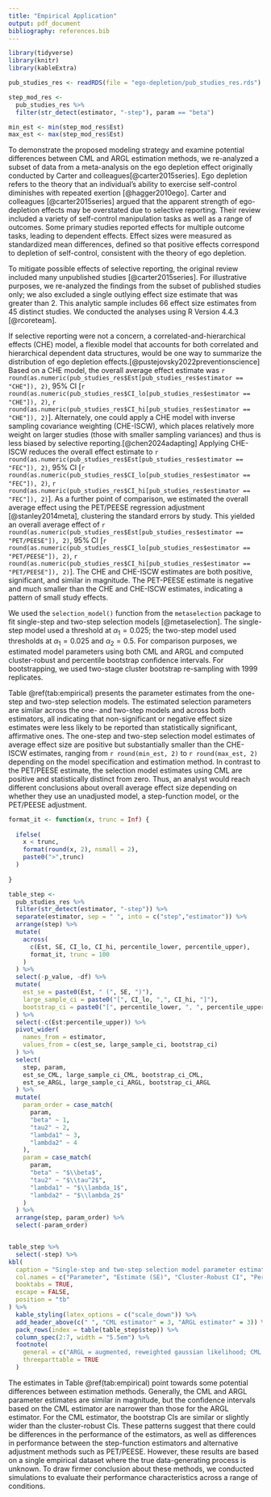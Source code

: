 ```yaml
---
title: "Empirical Application"
output: pdf_document
bibliography: references.bib
---
```


```r
library(tidyverse)
library(knitr)
library(kableExtra)

pub_studies_res <- readRDS(file = "ego-depletion/pub_studies_res.rds")

step_mod_res <- 
  pub_studies_res %>%
  filter(str_detect(estimator, "-step"), param == "beta")

min_est <- min(step_mod_res$Est)
max_est <- max(step_mod_res$Est)
```

To demonstrate the proposed modeling strategy and examine potential differences between CML and ARGL estimation methods, we re-analyzed a subset of data from a meta-analysis on the ego depletion effect originally conducted by Carter and colleagues[@carter2015series]. 
Ego depletion refers to the theory that an individual's ability to exercise self-control diminishes with repeated exertion [@hagger2010ego]. 
Carter and colleagues [@carter2015series] argued that the apparent strength of ego-depletion effects may be overstated due to selective reporting. 
Their review included a variety of self-control manipulation tasks as well as a range of outcomes.
Some primary studies reported effects for multiple outcome tasks, leading to dependent effects. 
Effect sizes were measured as standardized mean differences, defined so that positive effects correspond to depletion of self-control, consistent with the theory of ego depletion.

To mitigate possible effects of selective reporting, the original review included many unpublished studies [@carter2015series]. 
For illustrative purposes, we re-analyzed the findings from the subset of published studies only; we also excluded a single outlying effect size estimate that was greater than 2. This analytic sample includes 66 effect size estimates from 45 distinct studies.
We conducted the analyses using R Version 4.4.3 [@rcoreteam]. 

If selective reporting were not a concern, a correlated-and-hierarchical effects (CHE) model, a flexible model that accounts for both correlated and hierarchical dependent data structures, would be one way to summarize the distribution of ego depletion effects.[@pustejovsky2022preventionscience]
Based on a CHE model, the overall average effect estimate was `r round(as.numeric(pub_studies_res$Est[pub_studies_res$estimator == "CHE"]), 2)`, 95% CI [`r round(as.numeric(pub_studies_res$CI_lo[pub_studies_res$estimator == "CHE"]), 2)`, `r round(as.numeric(pub_studies_res$CI_hi[pub_studies_res$estimator == "CHE"]), 2)`]. 
Alternately, one could apply a CHE model with inverse sampling covariance weighting (CHE-ISCW), which places relatively more weight on larger studies (those with smaller sampling variances) and thus is less biased by selective reporting.[@chen2024adapting]
Applying CHE-ISCW reduces the overall effect estimate to `r round(as.numeric(pub_studies_res$Est[pub_studies_res$estimator == "FEC"]), 2)`, 95% CI [`r round(as.numeric(pub_studies_res$CI_lo[pub_studies_res$estimator == "FEC"]), 2)`, `r round(as.numeric(pub_studies_res$CI_hi[pub_studies_res$estimator == "FEC"]), 2)`]. 
As a further point of comparison, we estimated the overall average effect using the PET/PEESE regression adjustment [@stanley2014meta], clustering the standard errors by study. This yielded an overall average effect of `r round(as.numeric(pub_studies_res$Est[pub_studies_res$estimator == "PET/PEESE"]), 2)`, 95% CI [`r round(as.numeric(pub_studies_res$CI_lo[pub_studies_res$estimator == "PET/PEESE"]), 2)`, `r round(as.numeric(pub_studies_res$CI_hi[pub_studies_res$estimator == "PET/PEESE"]), 2)`]. The CHE and CHE-ISCW estimates are both positive, significant, and similar in magnitude. The PET-PEESE estimate is negative and much smaller than the CHE and CHE-ISCW estimates, indicating a pattern of small study effects. 

We used the `selection_model()` function from the `metaselection` package to fit single-step and two-step selection models [@metaselection]. 
The single-step model used a threshold at $\alpha_1 = 0.025$; the two-step model used thresholds at $\alpha_1 = 0.025$ and $\alpha_2 = 0.5$. 
For comparison purposes, we estimated model parameters using both CML and ARGL and computed cluster-robust and percentile bootstrap confidence intervals.
For bootstrapping, we used two-stage cluster bootstrap re-sampling with 1999 replicates.

Table \@ref(tab:empirical) presents the parameter estimates from the one-step and two-step selection models.
The estimated selection parameters are similar across the one- and two-step models and across both estimators, all indicating that non-significant or negative effect size estimates were less likely to be reported than statistically significant, affirmative ones. 
The one-step and two-step selection model estimates of average effect size are positive but substantially smaller than the CHE-ISCW estimates, ranging from `r round(min_est, 2)` to `r round(max_est, 2)` depending on the model specification and estimation method. 
In contrast to the PET/PEESE estimate, the selection model estimates using CML are positive and statistically distinct from zero. 
Thus, an analyst would reach different conclusions about overall average effect size depending on whether they use an unadjusted model, a step-function model, or the PET/PEESE adjustment. 

```r
format_it <- function(x, trunc = Inf) {
  
  ifelse(
    x < trunc,
    format(round(x, 2), nsmall = 2),
    paste0(">",trunc)
  )
  
}

table_step <- 
  pub_studies_res %>%
  filter(str_detect(estimator, "-step")) %>%
  separate(estimator, sep = " ", into = c("step","estimator")) %>%
  arrange(step) %>%
  mutate(
    across(
      c(Est, SE, CI_lo, CI_hi, percentile_lower, percentile_upper), 
      format_it, trunc = 100
    )
  ) %>%
  select(-p_value, -df) %>%
  mutate(
    est_se = paste0(Est, " (", SE, ")"),
    large_sample_ci = paste0("[", CI_lo, ",", CI_hi, "]"),
    bootstrap_ci = paste0("[", percentile_lower, ", ", percentile_upper, "]")
  ) %>%
  select(-c(Est:percentile_upper)) %>%
  pivot_wider(
    names_from = estimator,
    values_from = c(est_se, large_sample_ci, bootstrap_ci)
  ) %>%
  select(
    step, param,
    est_se_CML, large_sample_ci_CML, bootstrap_ci_CML, 
    est_se_ARGL, large_sample_ci_ARGL, bootstrap_ci_ARGL
  ) %>%
  mutate(
    param_order = case_match(
      param, 
      "beta" ~ 1,
      "tau2" ~ 2,
      "lambda1" ~ 3, 
      "lambda2" ~ 4
    ),
    param = case_match(
      param,
      "beta" ~ "$\\beta$",
      "tau2" ~ "$\\tau^2$",
      "lambda1" ~ "$\\lambda_1$",
      "lambda2" ~ "$\\lambda_2$"
    )
  ) %>%
  arrange(step, param_order) %>%
  select(-param_order)


table_step %>%
  select(-step) %>%
kbl(
  caption = "Single-step and two-step selection model parameter estimates fit to ego depletion effects data from Carter et al. (2015)",
  col.names = c("Parameter", "Estimate (SE)", "Cluster-Robust CI", "Percentile Bootstrap CI", "Estimate (SE)", "Cluster-Robust CI", "Percentile Bootstrap CI"),
  booktabs = TRUE,
  escape = FALSE,
  position = "tb"
) %>%
  kable_styling(latex_options = c("scale_down")) %>%
  add_header_above(c(" ", "CML estimator" = 3, "ARGL estimator" = 3)) %>%
  pack_rows(index = table(table_step$step)) %>%
  column_spec(2:7, width = "5.5em") %>%
  footnote(
    general = c("ARGL = augmented, reweighted gaussian likelihood; CML = composite maximum likelihood; CI = confidence interval; SE = standard error."),
    threeparttable = TRUE
  )

```

The estimates in Table \@ref(tab:empirical) point towards some potential differences between estimation methods.
Generally, the CML and ARGL parameter estimates are similar in magnitude, but the confidence intervals based on the CML estimator are narrower than those for the ARGL estimator.
For the CML estimator, the bootstrap CIs are similar or slightly wider than the cluster-robust CIs.
These patterns suggest that there could be differences in the performance of the estimators, as well as differences in performance between the step-function estimators and alternative adjustment methods such as PET/PEESE.
However, these results are based on a single empirical dataset where the true data-generating process is unknown. 
To draw firmer conclusion about these methods, we conducted simulations to evaluate their performance characteristics across a range of conditions. 
